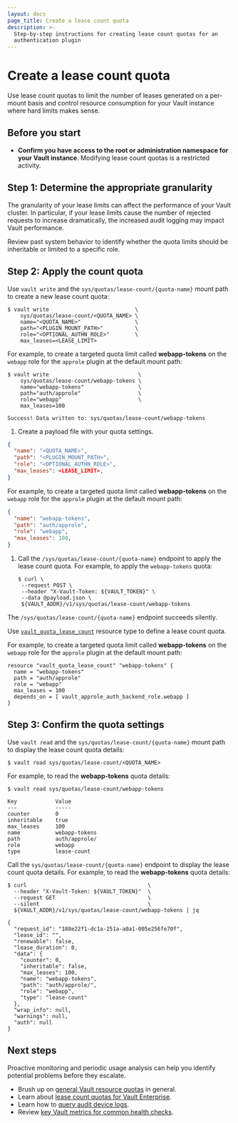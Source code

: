 ```yaml
---
layout: docs
page_title: Create a lease count quota
description: >-
  Step-by-step instructions for creating lease count quotas for an
  authentication plugin
---
```


# Create a lease count quota

Use lease count quotas to limit the number of leases generated on a per-mount
basis and control resource consumption for your Vault instance  where hard
limits makes sense.

## Before you start 

- **Confirm you have access to the root or administration namespace for your
  Vault instance**. Modifying lease count quotas is a restricted activity.


## Step 1: Determine the appropriate granularity

The granularity of your lease limits can affect the performance of your Vault
cluster. In particular, if your lease limits cause the number of rejected
requests to increase dramatically, the increased audit logging may impact Vault
performance.

Review past system behavior to identify whether the quota limits should be
inheritable or limited to a specific role.

## Step 2: Apply the count quota

<Tabs>
<Tab heading="CLI" group="cli">

Use `vault write` and the `sys/quotas/lease-count/{quota-name}` mount path to
create a new lease count quota:

```shell-session
$ vault write                           \
    sys/quotas/lease-count/<QUOTA_NAME> \
    name="<QUOTA_NAME>"                 \
    path="<PLUGIN_MOUNT_PATH>"          \
    role="<OPTIONAL_AUTHN_ROLE>"        \
    max_leases=<LEASE_LIMIT>
```

For example, to create a targeted quota limit called **webapp-tokens** on the
`webapp` role for the `approle` plugin at the default mount path:

```shell-session
$ vault write                            \
    sys/quotas/lease-count/webapp-tokens \
    name="webapp-tokens"                 \
    path="auth/approle"                  \
    role="webapp"                        \
    max_leases=100

Success! Data written to: sys/quotas/lease-count/webapp-tokens
```

</Tab>
<Tab heading="API" group="api">

1. Create a payload file with your quota settings.

  ```json
  {
    "name": "<QUOTA_NAME>",
    "path": "<PLUGIN_MOUNT_PATH>",
    "role": "<OPTIONAL_AUTHN_ROLE>",
    "max_leases": <LEASE_LIMIT>,
  }
  ```

  For example, to create a targeted quota limit called **webapp-tokens** on the
  `webapp` role for the `approle` plugin at the default mount path:

  ```json
  {
    "name": "webapp-tokens",
    "path": "auth/approle",
    "role": "webapp",
    "max_leases": 100,
  }
  ```

1. Call the `/sys/quotas/lease-count/{quota-name}` endpoint to apply the lease
   count quota. For example, to apply the `webapp-tokens` quota:

   ```shell-session
   $ curl \
    --request POST \
    --header "X-Vault-Token: ${VAULT_TOKEN}" \
    --data @payload.json \
    ${VAULT_ADDR}/v1/sys/quotas/lease-count/webapp-tokens
   ```

<Note title="Silent endpoint">

  The `/sys/quotas/lease-count/{quota-name}` endpoint succeeds silently.

</Note>


</Tab>
<Tab heading="Terraform" group="terraform">

Use
[`vault_quota_lease_count`](https://registry.terraform.io/providers/hashicorp/vault/latest/docs/resources/quota_lease_count)
resource type to define a lease count quota.

For example, to create a targeted quota limit called **webapp-tokens** on the
`webapp` role for the `approle` plugin at the default mount path:


```hcl
resource "vault_quota_lease_count" "webapp-tokens" {
  name = "webapp-tokens"
  path = "auth/approle"
  role = "webapp"
  max_leases = 100
  depends_on = [ vault_approle_auth_backend_role.webapp ]
}
```

</Tab>
</Tabs>

## Step 3: Confirm the quota settings

<Tabs>
<Tab heading="CLI" group="cli">

Use `vault read` and the `sys/quotas/lease-count/{quota-name}` mount path to
display the lease count quota details:

```shell-session
$ vault read sys/quotas/lease-count/<QUOTA_NAME>
```

For example, to read the **webapp-tokens** quota details:

```shell-session
$ vault read sys/quotas/lease-count/webapp-tokens

Key            Value
---            -----
counter        0
inheritable    true
max_leases     100
name           webapp-tokens
path           auth/approle/
role           webapp
type           lease-count
```

</Tab>
<Tab heading="API" group="api">

Call the `sys/quotas/lease-count/{quota-name}` endpoint to display the lease
count quota details. For example, to read the **webapp-tokens** quota details:

```shell-session
$ curl                                      \
  --header "X-Vault-Token: ${VAULT_TOKEN}"  \
  --request GET                             \
  --silent                                  \
  ${VAULT_ADDR}/v1/sys/quotas/lease-count/webapp-tokens | jq

{
  "request_id": "188e22f1-dc1a-251a-a0a1-005e256fe70f",
  "lease_id": "",
  "renewable": false,
  "lease_duration": 0,
  "data": {
    "counter": 0,
    "inheritable": false,
    "max_leases": 100,
    "name": "webapp-tokens",
    "path": "auth/approle/",
    "role": "webapp",
    "type": "lease-count"
  },
  "wrap_info": null,
  "warnings": null,
  "auth": null
}
```

</Tab>
</Tabs>

## Next steps 

Proactive monitoring and periodic usage analysis can help you identify potential
problems before they escalate.

- Brush up on [general Vault resource quotas](/vault/docs/concepts/resource-quotas) in general.
- Learn about [lease count quotas for Vault Enterprise](/vault/docs/enterprise/lease-count-quotas).
- Learn how to [query audit device logs](/vault/tutorials/monitoring/query-audit-device-logs).
- Review [key Vault metrics for common health checks](/well-architected-framework/reliability/reliability-vault-monitoring-key-metrics).